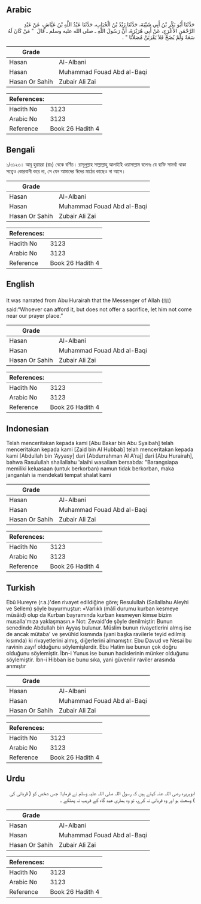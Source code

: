 ## Arabic


<div dir="rtl" lang="ar" style={{fontSize:'larger',backgroundColor:'#f8f9fa',padding:20}}>
حَدَّثَنَا أَبُو بَكْرِ بْنُ أَبِي شَيْبَةَ، حَدَّثَنَا زَيْدُ بْنُ الْحُبَابِ، حَدَّثَنَا عَبْدُ اللَّهِ بْنُ عَيَّاشٍ، عَنْ عَبْدِ الرَّحْمَنِ الأَعْرَجِ، عَنْ أَبِي هُرَيْرَةَ، أَنَّ رَسُولَ اللَّهِ ـ صلى الله عليه وسلم ـ قَالَ ‏ "‏ مَنْ كَانَ لَهُ سَعَةٌ وَلَمْ يُضَحِّ فَلاَ يَقْرَبَنَّ مُصَلاَّنَا ‏"‏ ‏.‏
</div>
<div style={{backgroundColor:'#f8f9fa',padding:20, marginBottom: 10}}><table> <thead> <tr> <th>Grade</th> <th></th> </tr> </thead> <tbody> <tr><td>Hasan</td><td>Al-Albani</td></tr><tr><td>Hasan</td><td>Muhammad Fouad Abd al-Baqi</td></tr><tr><td>Hasan Or Sahih</td><td>Zubair Ali Zai</td></tr></tbody></table><table> <thead> <tr> <th>References:</th> <th></th> </tr> </thead> <tbody><tr><td>Hadith No</td><td>3123</td></tr><tr><td>Arabic No</td><td>3123</td></tr><tr><td>Reference</td><td>Book 26 Hadith 4</td></tr></tbody></table></div>

## Bengali


<div dir="ltr" lang="bn" style={{fontSize:'larger',backgroundColor:'#f8f9fa',padding:20}}>
১/৩১২৩। আবূ হুরায়রা (রাঃ) থেকে বর্ণিত। রাসূলুল্লাহ সাল্লাল্লাহু আলাইহি ওয়াসাল্লাম বলেনঃ যে ব্যক্তি সামর্থ্য থাকা সত্ত্বেও কোরবানী করে না, সে যেন আমাদের ঈদের মাঠের কাছেও না আসে।
</div>
<div style={{backgroundColor:'#f8f9fa',padding:20, marginBottom: 10}}><table> <thead> <tr> <th>Grade</th> <th></th> </tr> </thead> <tbody> <tr><td>Hasan</td><td>Al-Albani</td></tr><tr><td>Hasan</td><td>Muhammad Fouad Abd al-Baqi</td></tr><tr><td>Hasan Or Sahih</td><td>Zubair Ali Zai</td></tr></tbody></table><table> <thead> <tr> <th>References:</th> <th></th> </tr> </thead> <tbody><tr><td>Hadith No</td><td>3123</td></tr><tr><td>Arabic No</td><td>3123</td></tr><tr><td>Reference</td><td>Book 26 Hadith 4</td></tr></tbody></table></div>

## English


<div dir="ltr" lang="en" style={{fontSize:'larger',backgroundColor:'#f8f9fa',padding:20}}>
It was narrated from Abu Hurairah that the Messenger of Allah (ﷺ) said:“Whoever can afford it, but does not offer a sacrifice, let him not come near our prayer place.”
</div>
<div style={{backgroundColor:'#f8f9fa',padding:20, marginBottom: 10}}><table> <thead> <tr> <th>Grade</th> <th></th> </tr> </thead> <tbody> <tr><td>Hasan</td><td>Al-Albani</td></tr><tr><td>Hasan</td><td>Muhammad Fouad Abd al-Baqi</td></tr><tr><td>Hasan Or Sahih</td><td>Zubair Ali Zai</td></tr></tbody></table><table> <thead> <tr> <th>References:</th> <th></th> </tr> </thead> <tbody><tr><td>Hadith No</td><td>3123</td></tr><tr><td>Arabic No</td><td>3123</td></tr><tr><td>Reference</td><td>Book 26 Hadith 4</td></tr></tbody></table></div>

## Indonesian


<div dir="ltr" lang="id" style={{fontSize:'larger',backgroundColor:'#f8f9fa',padding:20}}>
Telah menceritakan kepada kami [Abu Bakar bin Abu Syaibah] telah menceritakan kepada kami [Zaid bin Al Hubbab] telah menceritakan kepada kami [Abdullah bin 'Ayyasy] dari [Abdurrahman Al A'raj] dari [Abu Hurairah], bahwa Rasulullah shallallahu 'alaihi wasallam bersabda: "Barangsiapa memiliki keluasaan (untuk berkorban) namun tidak berkorban, maka janganlah ia mendekati tempat shalat kami
</div>
<div style={{backgroundColor:'#f8f9fa',padding:20, marginBottom: 10}}><table> <thead> <tr> <th>Grade</th> <th></th> </tr> </thead> <tbody> <tr><td>Hasan</td><td>Al-Albani</td></tr><tr><td>Hasan</td><td>Muhammad Fouad Abd al-Baqi</td></tr><tr><td>Hasan Or Sahih</td><td>Zubair Ali Zai</td></tr></tbody></table><table> <thead> <tr> <th>References:</th> <th></th> </tr> </thead> <tbody><tr><td>Hadith No</td><td>3123</td></tr><tr><td>Arabic No</td><td>3123</td></tr><tr><td>Reference</td><td>Book 26 Hadith 4</td></tr></tbody></table></div>

## Turkish


<div dir="ltr" lang="tr" style={{fontSize:'larger',backgroundColor:'#f8f9fa',padding:20}}>
Ebû Hureyre (r.a.)'den rivayet edildiğine göre; Resulullah (Sallallahu Aleyhi ve Sellem) şöyle buyurmuştur: «Varlıklı (mâlî durumu kurban kesmeye müsâid) olup da Kurban bayramında kurban kesmeyen kimse bizim musalla'mıza yaklaşmasın.» Not: Zevaid'de şöyle denilmiştir: Bunun senedinde Abdullah bin Ayyaş bulunur. Müslim bunun rivayetlerini almış ise de ancak mütaba' ve şevühid kısmında (yani başka ravilerle teyid edilmiş kısımda) ki rivayetlerini almış, diğerlerini almamıştır. Ebu Davud ve Nesai bu ravinin zayıf olduğunu söylemişlerdir. Ebu Hatim ise bunun çok doğru olduğunu söylemiştir. İbn-i Yunus ise bunun hadislerinin münker olduğunu söylemiştir. İbn-i Hibban ise bunu sıka, yani güvenilir raviler arasında anmıştır
</div>
<div style={{backgroundColor:'#f8f9fa',padding:20, marginBottom: 10}}><table> <thead> <tr> <th>Grade</th> <th></th> </tr> </thead> <tbody> <tr><td>Hasan</td><td>Al-Albani</td></tr><tr><td>Hasan</td><td>Muhammad Fouad Abd al-Baqi</td></tr><tr><td>Hasan Or Sahih</td><td>Zubair Ali Zai</td></tr></tbody></table><table> <thead> <tr> <th>References:</th> <th></th> </tr> </thead> <tbody><tr><td>Hadith No</td><td>3123</td></tr><tr><td>Arabic No</td><td>3123</td></tr><tr><td>Reference</td><td>Book 26 Hadith 4</td></tr></tbody></table></div>

## Urdu


<div dir="rtl" lang="ur" style={{fontSize:'larger',backgroundColor:'#f8f9fa',padding:20}}>
ابوہریرہ رضی اللہ عنہ کہتے ہیں کہ رسول اللہ صلی اللہ علیہ وسلم نے فرمایا: جس شخص کو ( قربانی کی ) وسعت ہو اور وہ قربانی نہ کرے، تو وہ ہماری عید گاہ کے قریب نہ پھٹکے ۔
</div>
<div style={{backgroundColor:'#f8f9fa',padding:20, marginBottom: 10}}><table> <thead> <tr> <th>Grade</th> <th></th> </tr> </thead> <tbody> <tr><td>Hasan</td><td>Al-Albani</td></tr><tr><td>Hasan</td><td>Muhammad Fouad Abd al-Baqi</td></tr><tr><td>Hasan Or Sahih</td><td>Zubair Ali Zai</td></tr></tbody></table><table> <thead> <tr> <th>References:</th> <th></th> </tr> </thead> <tbody><tr><td>Hadith No</td><td>3123</td></tr><tr><td>Arabic No</td><td>3123</td></tr><tr><td>Reference</td><td>Book 26 Hadith 4</td></tr></tbody></table></div>